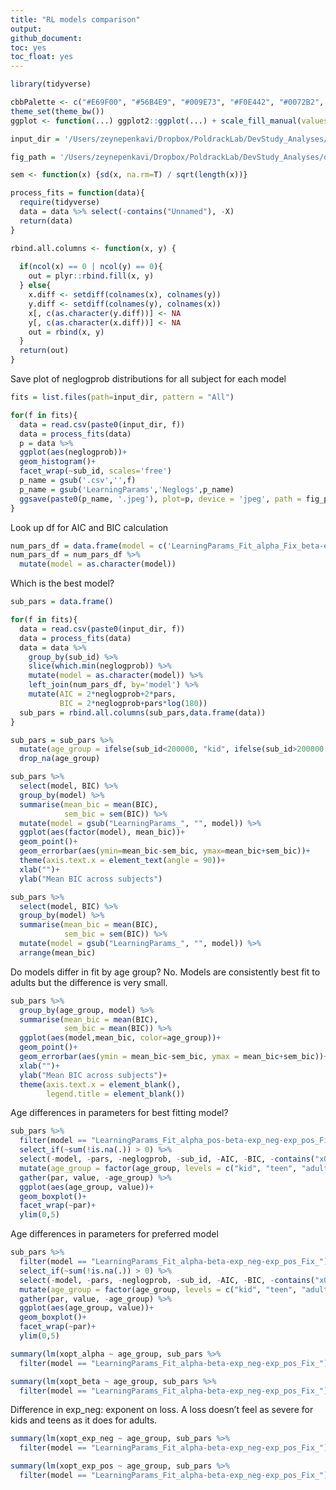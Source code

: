 ```yaml
---
title: "RL models comparison"
output:
github_document:
toc: yes
toc_float: yes
---
```


```r
library(tidyverse)

cbbPalette <- c("#E69F00", "#56B4E9", "#009E73", "#F0E442", "#0072B2", "#D55E00", "#CC79A7")
theme_set(theme_bw())
ggplot <- function(...) ggplot2::ggplot(...) + scale_fill_manual(values=cbbPalette) + scale_color_manual(values=cbbPalette)+theme(legend.position="bottom")

input_dir = '/Users/zeynepenkavi/Dropbox/PoldrackLab/DevStudy_Analyses/input/rl_fits/'

fig_path = '/Users/zeynepenkavi/Dropbox/PoldrackLab/DevStudy_Analyses/output/figures/'

sem <- function(x) {sd(x, na.rm=T) / sqrt(length(x))}

process_fits = function(data){
  require(tidyverse)
  data = data %>% select(-contains("Unnamed"), -X)
  return(data)
}

rbind.all.columns <- function(x, y) {
  
  if(ncol(x) == 0 | ncol(y) == 0){
    out = plyr::rbind.fill(x, y)
  } else{
    x.diff <- setdiff(colnames(x), colnames(y))
    y.diff <- setdiff(colnames(y), colnames(x))
    x[, c(as.character(y.diff))] <- NA
    y[, c(as.character(x.diff))] <- NA
    out = rbind(x, y)
  }
  return(out)
}
```

Save plot of neglogprob distributions for all subject for each model

```r
fits = list.files(path=input_dir, pattern = "All")
```

```r
for(f in fits){
  data = read.csv(paste0(input_dir, f))
  data = process_fits(data)
  p = data %>% 
  ggplot(aes(neglogprob))+
  geom_histogram()+
  facet_wrap(~sub_id, scales='free')
  p_name = gsub('.csv','',f)
  p_name = gsub('LearningParams','Neglogs',p_name)
  ggsave(paste0(p_name, '.jpeg'), plot=p, device = 'jpeg', path = fig_path, width = 30, height = 30, units = "in", limitsize = FALSE)
}
```

Look up df for AIC and BIC calculation

```r
num_pars_df = data.frame(model = c('LearningParams_Fit_alpha_Fix_beta-exp_','LearningParams_Fit_alpha_neg_Fix_alpha_pos-beta-exp_','LearningParams_Fit_alpha_neg-alpha_pos_Fix_beta-exp_','LearningParams_Fit_alpha_neg-alpha_pos-beta_Fix_exp_','LearningParams_Fit_alpha_neg-alpha_pos-beta-exp_Fix_','LearningParams_Fit_alpha_neg-alpha_pos-beta-exp_neg_Fix_exp_pos_','LearningParams_Fit_alpha_neg-alpha_pos-beta-exp_neg-exp_pos_Fix_','LearningParams_Fit_alpha_neg-alpha_pos-beta-exp_pos_Fix_exp_neg_','LearningParams_Fit_alpha_neg-alpha_pos-exp_Fix_beta_','LearningParams_Fit_alpha_neg-alpha_pos-exp_neg_Fix_beta-exp_pos_','LearningParams_Fit_alpha_neg-alpha_pos-exp_neg-exp_pos_Fix_beta_','LearningParams_Fit_alpha_neg-alpha_pos-exp_pos_Fix_beta-exp_neg_','LearningParams_Fit_alpha_neg-beta_Fix_alpha_pos-exp_','LearningParams_Fit_alpha_neg-beta-exp_neg_Fix_alpha_pos-exp_pos_','LearningParams_Fit_alpha_neg-beta-exp_pos_Fix_alpha_pos-exp_neg_','LearningParams_Fit_alpha_neg-exp_Fix_alpha_pos-beta_','LearningParams_Fit_alpha_neg-exp_neg_Fix_alpha_pos-beta-exp_pos_','LearningParams_Fit_alpha_neg-exp_neg-exp_pos_Fix_alpha_pos-beta_','LearningParams_Fit_alpha_neg-exp_pos_Fix_alpha_pos-beta-exp_neg_','LearningParams_Fit_alpha_pos_Fix_alpha_neg-beta-exp_','LearningParams_Fit_alpha_pos-beta-exp_Fix_alpha_neg_','LearningParams_Fit_alpha_pos-beta-exp_neg_Fix_alpha_neg-exp_pos_','LearningParams_Fit_alpha_pos-beta-exp_neg-exp_pos_Fix_alpha_neg_','LearningParams_Fit_alpha_pos-beta-exp_pos_Fix_alpha_neg-exp_neg_','LearningParams_Fit_alpha_pos-exp_Fix_alpha_neg-beta_','LearningParams_Fit_alpha_pos-exp_neg_Fix_alpha_neg-beta-exp_pos_','LearningParams_Fit_alpha_pos-exp_neg-exp_pos_Fix_alpha_neg-beta_','LearningParams_Fit_alpha_pos-exp_pos_Fix_alpha_neg-beta-exp_neg_','LearningParams_Fit_alpha-beta-exp_Fix_','LearningParams_Fit_alpha-beta-exp_neg_Fix_exp_pos_','LearningParams_Fit_alpha-beta-exp_neg-exp_pos_Fix_','LearningParams_Fit_alpha-beta-exp_pos_Fix_exp_neg_','LearningParams_Fit_alpha-exp_Fix_beta_','LearningParams_Fit_alpha-exp_neg_Fix_beta-exp_pos_','LearningParams_Fit_alpha-exp_neg-exp_pos_Fix_beta_','LearningParams_Fit_alpha-exp_pos_Fix_beta-exp_neg_','LearningParams_Fit_beta-exp_Fix_alpha_','LearningParams_Fit_beta-exp_neg-exp_pos_Fix_alpha_'), pars = c(1,1,2,3,4,4,5,4,3,3,4,3,2,3,3,2,2,3,2,1,3,3,4,3,2,2,3,2,2,3,4,3,2,2,3,2,2,3))
num_pars_df = num_pars_df %>%
  mutate(model = as.character(model))
```

Which is the best model?

```r
sub_pars = data.frame()

for(f in fits){
  data = read.csv(paste0(input_dir, f))
  data = process_fits(data)
  data = data %>%
    group_by(sub_id) %>%
    slice(which.min(neglogprob)) %>%
    mutate(model = as.character(model)) %>%
    left_join(num_pars_df, by='model') %>%
    mutate(AIC = 2*neglogprob+2*pars,
           BIC = 2*neglogprob+pars*log(180))
  sub_pars = rbind.all.columns(sub_pars,data.frame(data))
}

sub_pars = sub_pars %>%
  mutate(age_group = ifelse(sub_id<200000, "kid", ifelse(sub_id>200000 & sub_id<300000, "teen", "adult"))) %>%
  drop_na(age_group)
```

```r
sub_pars %>%
  select(model, BIC) %>%
  group_by(model) %>%
  summarise(mean_bic = mean(BIC), 
            sem_bic = sem(BIC)) %>%
  mutate(model = gsub("LearningParams_", "", model)) %>%
  ggplot(aes(factor(model), mean_bic))+
  geom_point()+
  geom_errorbar(aes(ymin=mean_bic-sem_bic, ymax=mean_bic+sem_bic))+
  theme(axis.text.x = element_text(angle = 90))+
  xlab("")+
  ylab("Mean BIC across subjects")
```

```r
sub_pars %>%
  select(model, BIC) %>%
  group_by(model) %>%
  summarise(mean_bic = mean(BIC), 
            sem_bic = sem(BIC)) %>%
  mutate(model = gsub("LearningParams_", "", model)) %>%
  arrange(mean_bic)
```

Do models differ in fit by age group? No. Models are consistently best fit to adults but the difference is very small.

```r
sub_pars %>%
  group_by(age_group, model) %>%
  summarise(mean_bic = mean(BIC),
            sem_bic = mean(BIC)) %>%
  ggplot(aes(model,mean_bic, color=age_group))+
  geom_point()+
  geom_errorbar(aes(ymin = mean_bic-sem_bic, ymax = mean_bic+sem_bic))+
  xlab("")+
  ylab("Mean BIC across subjects")+
  theme(axis.text.x = element_blank(),
        legend.title = element_blank())
```

Age differences in parameters for best fitting model?

```r
sub_pars %>%
  filter(model == "LearningParams_Fit_alpha_pos-beta-exp_neg-exp_pos_Fix_alpha_neg_")%>% 
  select_if(~sum(!is.na(.)) > 0) %>%
  select(-model, -pars, -neglogprob, -sub_id, -AIC, -BIC, -contains("x0")) %>%
  mutate(age_group = factor(age_group, levels = c("kid", "teen", "adult"))) %>%
  gather(par, value, -age_group) %>%
  ggplot(aes(age_group, value))+
  geom_boxplot()+
  facet_wrap(~par)+
  ylim(0,5)
```

Age differences in parameters for preferred model

```r
sub_pars %>%
  filter(model == "LearningParams_Fit_alpha-beta-exp_neg-exp_pos_Fix_")%>% 
  select_if(~sum(!is.na(.)) > 0) %>%
  select(-model, -pars, -neglogprob, -sub_id, -AIC, -BIC, -contains("x0")) %>%
  mutate(age_group = factor(age_group, levels = c("kid", "teen", "adult"))) %>%
  gather(par, value, -age_group) %>%
  ggplot(aes(age_group, value))+
  geom_boxplot()+
  facet_wrap(~par)+
  ylim(0,5)
```

```r
summary(lm(xopt_alpha ~ age_group, sub_pars %>%
  filter(model == "LearningParams_Fit_alpha-beta-exp_neg-exp_pos_Fix_")))
```

```r
summary(lm(xopt_beta ~ age_group, sub_pars %>%
  filter(model == "LearningParams_Fit_alpha-beta-exp_neg-exp_pos_Fix_")))
```

Difference in exp_neg: exponent on loss. A loss doesn't feel as severe for kids and teens as it does for adults. 

```r
summary(lm(xopt_exp_neg ~ age_group, sub_pars %>%
  filter(model == "LearningParams_Fit_alpha-beta-exp_neg-exp_pos_Fix_")))
```

```r
summary(lm(xopt_exp_pos ~ age_group, sub_pars %>%
  filter(model == "LearningParams_Fit_alpha-beta-exp_neg-exp_pos_Fix_")))
```